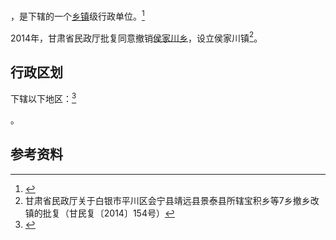 {{中国乡级行政区|62/04/22/203/000}}

'''{{PAGENAMEBASE}}'''，是{{PRC admin/fullname|62/04/22/203/000|3}}下辖的一个[[乡镇|乡镇]]级行政单位。<ref>{{PRC admin/ref sgc|{{PRC admin/parent|62/04/22/203/000}}}}</ref>

2014年，甘肃省民政厅批复同意撤销[[侯家川乡|侯家川乡]]，设立侯家川镇<ref>甘肃省民政厅关于白银市平川区会宁县靖远县景泰县所辖宝积乡等7乡撤乡改镇的批复（甘民复〔2014〕154号）</ref>。

== 行政区划 ==

{{PAGENAMEBASE}}下辖以下地区：<ref>{{PRC admin/ref sgc|62/04/22/203/000}}</ref>

{{PRC admin/children|62/04/22/203/000}}。

== 参考资料 ==

{{reflist}}

{{行政区划小作品}}
{{PRC admin/navcat|62/04/22/203/000}}